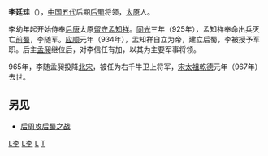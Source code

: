 '''李廷珪'''（{{bd|||967年||L李}}），[[中国|中国]][[五代|五代]]后期[[后蜀|后蜀]]将领，[[太原|太原]]人。

李幼年起开始侍奉[[后唐|后唐]]太原[[留守|留守]][[孟知祥|孟知祥]]。[[同光|同光]]三年（925年），孟知祥奉命出兵灭亡[[前蜀|前蜀]]，李随军。[[应顺|应顺]]元年（934年），孟知祥自立为帝，建立后蜀，李被授予军职。后主[[孟昶|孟昶]]继位后，对李信任有加，以其为主要军事将领。

965年，李随孟昶投降[[北宋|北宋]]，被任为右千牛卫上将军，[[宋太祖|宋太祖]][[乾德_(北宋)|乾德]]元年（967年）去世。

==另见==
*[[后周攻后蜀之战|后周攻后蜀之战]]

[[Category:太原人|L李]]
[[Category:五代十国人物|L李]]
[[Category:山南西道節度使|L]]
[[Category:李姓|T]]